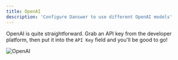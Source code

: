 ```yaml
---
title: OpenAI
description: 'Configure Danswer to use different OpenAI models'
---
```


OpenAI is quite straightforward. Grab an API key from the developer platform, then put it into the `API Key` field 
and you'll be good to go!

![OpenAI](/images/gen_ai/OpenAI.png)
